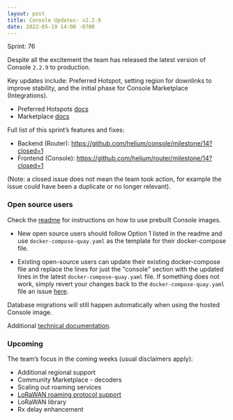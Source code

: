 ```yaml
---
layout: post
title: Console Updates- v2.2.9
date: 2022-05-19 14:00 -0700
---
```


Sprint: 76

Despite all the excitement the team has released the latest version of Console `2.2.9` to
production.

Key updates include: Preferred Hotspot, setting region for downlinks to improve stability, and the
initial phase for Console Marketplace (Integrations).

- Preferred Hotspots [docs](https://docs.helium.com/use-the-network/console/multi-packets/)
- Marketplace [docs](https://docs.helium.com/use-the-network/console-marketplace)

Full list of this sprint’s features and fixes:

- Backend (Router): https://github.com/helium/console/milestone/14?closed=1
- Frontend (Console): https://github.com/helium/router/milestone/14?closed=1

(Note: a closed issue does not mean the team took action, for example the issue could have been a
duplicate or no longer relevant).

### Open source users

Check the [readme](https://github.com/helium/console) for instructions on how to use prebuilt
Console images.

- New open source users should follow Option 1 listed in the readme and use
  `docker-compose-quay.yaml` as the template for their docker-compose file.

- Existing open-source users can update their existing docker-compose file and replace the lines for
  just the "console" section with the updated lines in the latest `docker-compose-quay.yaml` file.
  If something does not work, simply revert your changes back to the `docker-compose-quay.yaml` file
  an issue [here](https://github.com/helium/console/issues).

Database migrations will still happen automatically when using the hosted Console image.

Additional
[technical documentation](https://docs.helium.com/use-the-network/run-a-network-server/run-console/#console-setup).

### Upcoming

The team’s focus in the coming weeks (usual disclaimers apply):

- Additional regional support
- Community Marketplace - decoders
- Scaling out roaming services
- [LoRaWAN roaming protocol support](https://lora-alliance.org/wp-content/uploads/2022/01/TR010-1.0.0-LoRaWAN-Roaming-Hub.pdf)
- LoRaWAN library
- Rx delay enhancement
